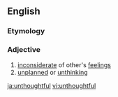 ==English==

===Etymology===
{{prefix|en|un|thoughtful}}

===Adjective===
{{en-adj}}

# [[inconsiderate]] of other's [[feeling]]s
# [[unplanned]] or [[unthinking]]

[[ja:unthoughtful]]
[[vi:unthoughtful]]